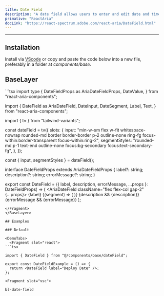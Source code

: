 ```yaml
---
title: Date Field
description: "A date field allows users to enter and edit date and time values using a keyboard. Each part of a date value is displayed in an individually editable segment."
primative: "ReactAria"
docLink: "https://react-spectrum.adobe.com/react-aria/DateField.html"
---
```

---

<MdxExample>
  <DateFieldExample client:load/>
</MdxExample>

## Installation

Install via [VScode](/docs/getting-started/vsc) or copy and paste the code below into a new file, preferably in a folder at _components/base_.

## BaseLayer

<BaseLayer>
<Fragment slot="contentSlot">
```tsx
import type {
  DateFieldProps as AriaDateFieldProps,
  DateValue,
} from "react-aria-components";

import {
  DateField as AriaDateField,
  DateInput,
  DateSegment,
  Label,
  Text,
} from "react-aria-components";

import { tv } from "tailwind-variants";

const dateField = tv({
  slots: {
    input:
      "min-w-sm flex w-fit whitespace-nowrap rounded-md border border-border p-2 outline-none ring-fg focus-within:border-transparent focus-within:ring-2",
    segmentStyles:
      "rounded-md p-1 text-end outline-none focus:bg-secondary focus:text-secondary-fg",
  },
});

const { input, segmentStyles } = dateField();

interface DateFieldProps<T extends DateValue> extends AriaDateFieldProps<T> {
  label?: string;
  description?: string;
  errorMessage?: string;
}

export const DateField = <T extends DateValue>({
  label,
  description,
  errorMessage,
  ...props
}: DateFieldProps<T>) => (
  <AriaDateField className="flex flex-col gap-2" {...props}>
    <Label>{label}</Label>
    <DateInput className={input()}>
      {(segment) => (
        <DateSegment className={segmentStyles()} segment={segment} />
      )}
    </DateInput>
    {description && <Text slot="description">{description}</Text>}
    {errorMessage && <Text slot="errorMessage">{errorMessage}</Text>}
  </AriaDateField>
);

```
</Fragment>
</BaseLayer>

## Examples

### Default 

<DemoTabs>
  <Fragment slot="react">
```tsx

import { DateField } from "@/components/base/dateField";

export const DateFieldExample = () => {
  return <DateField label="Deploy Date" />;
};

```
  </Fragment>

    <Fragment slot="vsc">
```bash
bl-date-field
```
  </Fragment>
</DemoTabs>


